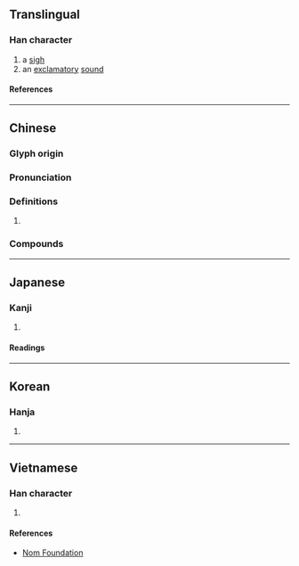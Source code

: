 {{also|唉}}
{{character info/new}}
==Translingual==

===Han character===
{{Han char|rn=76|rad=欠|as=07|sn=11|four=27482|canj=IKNO|ids=⿰矣欠}}

# a [[sigh]]
# an [[exclamatory]] [[sound]]

====References====
{{Han ref|kx=0568.070|dkj=16090|dj=0956.190|hdz=32140.110|uh=6B38}}

----

==Chinese==
{{zh-forms|alt=唉,誒}}

===Glyph origin===
{{Han etym}}

===Pronunciation===
{{zh-pron
|m=āi,ǎi<!--,ê̄,ế,ê̌,ề-->,ēi,éi,ěi,èi
|c=aai2,ei6,oi1
|mn=i/ò
|mc=y
|oc=y
|ma=
|cat=n
}}

===Definitions===
{{zh-hanzi}}

# {{rfdef|zh}}

===Compounds===
{{zh-der|欸乃|欸乃曲}}
----

==Japanese==

===Kanji===
{{ja-kanji|grade=|rs=欠07}}

# {{defn|lang=ja|sort=欠07}}

====Readings====
{{ja-readings
|on=あい, かい
|kun=なげく
}}

----

==Korean==

===Hanja===
{{ko-hanja|애}}

# {{defn|lang=ko|sort=欠07}}

----

==Vietnamese==

===Han character===
{{vi-readings|rs=欠07|reading=ái}}

# {{defn|lang=vi|sort=欠07}}

====References====
* [http://nomfoundation.org/common/nom_details.php?codepoint=6b38 Nom Foundation]
